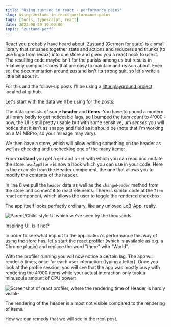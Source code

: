 ```yaml
---
title: "Using zustand in react - performance pains"
slug: using-zustand-in-react-performance-pains
tags: [tools, typescript, react]
date: 2022-08-20 19:00:00
topic: "zustand-perf"
---
```


<TopicToc topicId="zustand-perf" active="Using zustand in react - performance pains" />

React you probably have heard about. [Zustand](1) (German for state) is a small library that smushes together state and actions and reducers and thunks (to use lingo from redux) into one store and gives you a react hook to use it. The resulting code maybe isn't for the purists among us but results in relatively compact stores that are easy to maintain and reason about. Even so, the documentation around zustand isn't its strong suit, so let's write a little bit about it.

For this and the follow-up posts I'll be using a [little playground project](2) located at github.

Let's start with the data we'll be using for the posts:

<GHEmbed repo="zustand-playground" branch="zero-optimization" file="src/data.ts" />

The data consists of some **header** and **items**. You have to pound a modern ui library badly to get noticeable lags, so I bumped the item count to 4'000 - now, the UI is still pretty usable but with some sensitive, um _senses_ you will notice that it isn't as snappy and fluid as it should be (note that I'm working on a M1 MBPro, so your mileage may vary).

We then have a store, which will allow editing something on the header as well as checking and unchecking one of the many items:

<GHEmbed repo="zustand-playground" branch="zero-optimization" file="src/AppStore.ts" start={11} end={28} />

From **zustand** you get a `get` and a `set` with which you can read and mutate the store. `useAppStore` is now a hook which you can use in your code. Here is the example from the Header component, the one that allows you to modify the contents of the header.

<GHEmbed repo="zustand-playground" branch="zero-optimization" file="src/HeaderDisplay.tsx" start={5} end={17} />

In line 6 we pull the `header` data as well as the `changeHeader` method from the store and connect it to react elements. There is similar code at the `Item` react component, which allows the user to toggle the rendered checkbox:

<GHEmbed repo="zustand-playground" branch="zero-optimization" file="src/Items.tsx" start={17} end={30} />

The app itself looks perfectly ordinary, like any unloved LoB-App, really.

![Parent/Child-style UI which we've seen by the thousands](/assets/zustand-pg1.png)
<figcaption>Inspiring UI, is it not?</figcaption>

In order to see what impact to the application's performance this way of using the store has, let's start the [react profiler](3) (which is available as e.g. a Chrome plugin) and replace the word "there" with "World".

With the profiler running you will now notice a certain lag. The app will render 5 times, once for each user interaction (typing a letter). Once you look at the profile session, you will see that the app was mostly busy with rendering the 4'000 items while your actual interaction only took a minuscule amount of CPU power:

![Screenshot of react profiler, where the rendering time of Header is hardly visible](/assets/zustand-pg2.png)
<figcaption>The rendering of the header is almost not visible compared to the rendering of items.</figcaption>

How we can remedy that we will see in the next post.

[1]: https://github.com/pmndrs/zustand
[2]: https://github.com/flq/zustand-playground
[3]: https://chrome.google.com/webstore/detail/react-developer-tools/fmkadmapgofadopljbjfkapdkoienihi